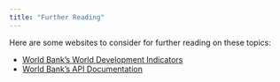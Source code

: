---
title: "Further Reading"
---

Here are some websites to consider for further reading on these topics:

* [World Bank's World Development Indicators](https://databank.worldbank.org/source/world-development-indicators)
* [World Bank's API Documentation](https://documents.worldbank.org/en/publication/documents-reports/api)